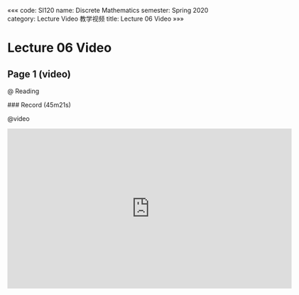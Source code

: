 «««
code: SI120
name: Discrete Mathematics
semester: Spring 2020
category: Lecture Video 教学视频
title: Lecture 06 Video
»»»

# Lecture 06 Video

## Page 1 (video)

@ Reading

<div class="markdown-body">
### Record (45m21s)
</div>

@video

<iframe src="https://watchsb.com/e/n4o0u6tlbvhc.html" frameborder=0 marginwidth=0 marginheight=0 scrolling=no width=640 height=360 allowfullscreen></iframe>


